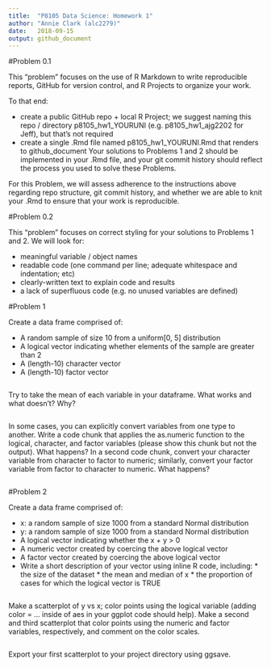 ```yaml
---
title:  "P8105 Data Science: Homework 1"
author: "Annie Clark (alc2279)"
date:   2018-09-15
output: github_document
---
```


#Problem 0.1

This “problem” focuses on the use of R Markdown to write reproducible reports, GitHub for version control, and R Projects to organize your work.

To that end:

* create a public GitHub repo + local R Project; we suggest naming this repo / directory p8105_hw1_YOURUNI (e.g.  p8105_hw1_ajg2202 for Jeff), but that’s not required
* create a single .Rmd file named p8105_hw1_YOURUNI.Rmd that renders to github_document
Your solutions to Problems 1 and 2 should be implemented in your .Rmd file, and your git commit history should reflect the process you used to solve these Problems.

For this Problem, we will assess adherence to the instructions above regarding repo structure, git commit history, and whether we are able to knit your .Rmd to ensure that your work is reproducible.

#Problem 0.2

This “problem” focuses on correct styling for your solutions to Problems 1 and 2. We will look for:

* meaningful variable / object names
* readable code (one command per line; adequate whitespace and indentation; etc)
* clearly-written text to explain code and results
* a lack of superfluous code (e.g. no unused variables are defined)

#Problem 1

Create a data frame comprised of:

* A random sample of size 10 from a uniform[0, 5] distribution
* A logical vector indicating whether elements of the sample are greater than 2
* A (length-10) character vector
* A (length-10) factor vector

```r

```

Try to take the mean of each variable in your dataframe. What works and what doesn’t? Why?

```r

```

In some cases, you can explicitly convert variables from one type to another. Write a code chunk that applies the as.numeric function to the logical, character, and factor variables (please show this chunk but not the output). What happens? In a second code chunk, convert your character variable from character to factor to numeric; similarly, convert your factor variable from factor to character to numeric. What happens?

```r

```

#Problem 2

Create a data frame comprised of:

* x: a random sample of size 1000 from a standard Normal distribution
* y: a random sample of size 1000 from a standard Normal distribution
* A logical vector indicating whether the x + y > 0
* A numeric vector created by coercing the above logical vector
* A factor vector created by coercing the above logical vector
* Write a short description of your vector using inline R code, including: * the size of the dataset * the mean and median of x * the proportion of cases for which the logical vector is TRUE

```r

```

Make a scatterplot of y vs x; color points using the logical variable (adding color = ... inside of aes in your ggplot code should help). Make a second and third scatterplot that color points using the numeric and factor variables, respectively, and comment on the color scales.

```r

```

Export your first scatterplot to your project directory using ggsave.

```r

```

